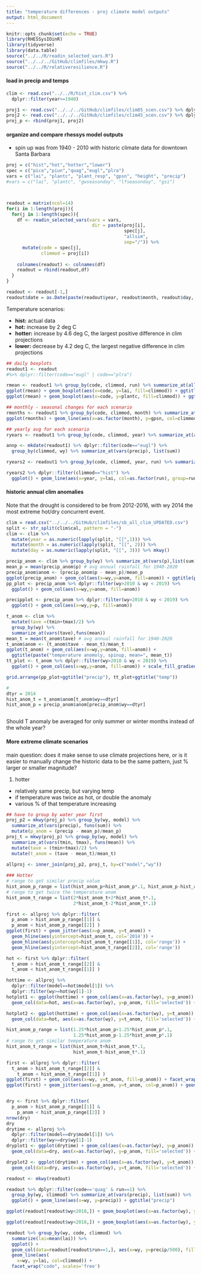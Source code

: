 ```yaml
---
title: "temperature differences - proj climate model outputs"
output: html_document
---
```


```r
knitr::opts_chunk$set(echo = TRUE)
library(RHESSysIOinR)
library(tidyverse)
library(data.table)
source("../../R/readin_selected_vars.R")
source("../../../GitHub/climfiles/mkwy.R")
source("../../R/relativeresilience.R")

```

#### load in precip and temps  
```r
clim <- read.csv("../../R/hist_clim.csv") %>%
  dplyr::filter(year>=1940)

proj1 <- read.csv("../../../GitHub/climfiles/clim85_scen.csv") %>% dplyr::select(precip, model, time, year, month, day, tmin=minT, tmax=maxT)
proj2 <- read.csv("../../../GitHub/climfiles/clim45_scen.csv") %>% dplyr::select(precip, model, time, year, month, day, tmin=minT, tmax=maxT)
proj_p <- rbind(proj1, proj2)

```

#### organize and compare rhessys model outputs 

+ spin up was from 1940 - 2010 with historic climate data for downtown Santa Barbara 

```r

proj = c("hist","hot","hotter","lower")
spec = c("pica","piun","quag","eugl","plra")
vars = c("lai", "plantc", "plant_resp", "gpsn", "height", "precip")
#vars = c("lai", "plantc", "gwseasonday", "lfseasonday", "gsi")



readout = matrix(ncol=14)
for(i in 1:length(proj)){
  for(j in 1:length(spec)){
    df <- readin_selected_vars(vars = vars,
                                dir = paste(proj[i],
                                            spec[j],
                                            "allsim",
                                            sep="/")) %>%
      mutate(code = spec[j], 
             climmod = proj[i])
    
    colnames(readout) <- colnames(df)
    readout = rbind(readout,df)
  }
}

readout <- readout[-1,]
readout$date = as.Date(paste(readout$year, readout$month, readout$day, sep="-"))

```

Temperature scenarios:

- **hist:** actual data 
- **hot:** increase by 2 deg C 
- **hotter:** increase by 4.6 deg C, the largest positive difference in clim projections
- **lower:** decrease by 4.2 deg C, the largest negative difference in clim projections

```r

## daily boxplots 
readout1 <- readout 
#%>% dplyr::filter(code=="eugl" | code=="plra")

rmean <- readout1 %>% group_by(code, climmod, run) %>% summarize_at(all_of(vars), funs(mean))
ggplot(rmean) + geom_boxplot(aes(x=code, y=lai, fill=climmod)) + ggtitle("avg daily LAI")
ggplot(rmean) + geom_boxplot(aes(x=code, y=plantc, fill=climmod)) + ggtitle("avg plant C")

## monthly - seasonal changes for each scenario
rmonths <- readout1 %>% group_by(code, climmod, month) %>% summarize_at(all_of(vars), funs(mean))
ggplot(rmonths) + geom_line(aes(x=as.factor(month), y=gpsn, col=climmod, group=climmod)) + facet_wrap('code')

## yearly avg for each scenario
ryears <- readout1 %>% group_by(code, climmod, year) %>% summarize_at(all_of(vars), funs(mean))

annp <- mkdate(readout1) %>% dplyr::filter(code=="eugl") %>% 
  group_by(climmod, wy) %>% summarize_at(vars(precip), list(sum))

ryears2 <- readout1 %>% group_by(code, climmod, year, run) %>% summarize_at(all_of(vars), funs(mean))

ryears2 %>% dplyr::filter(climmod=="hist") %>% 
  ggplot() + geom_line(aes(x=year, y=lai, col=as.factor(run), group=run), show.legend = F) + facet_wrap('code', scales = "free") + ggtitle("historical climate")

```


#### historic annual clim anomalies

Note that the drought is considered to be from 2012-2016, with wy 2014 the most extreme hot/dry concurrent event. 

```r
clim = read.csv("../../../GitHub/climfiles/sb_all_clim_UPDATED.csv")
split <- str_split(clim$cal, pattern = "-")
clim <- clim %>%
  mutate(year = as.numeric(lapply(split, "[[",1))) %>%
  mutate(month = as.numeric(lapply(split, "[[", 2))) %>%
  mutate(day = as.numeric(lapply(split, "[[", 3))) %>% mkwy()

precip_anom <- clim %>% group_by(wy) %>% summarize_at(vars(p),list(sum)) 
mean_p = mean(precip_anom$p) # avg annual rainfall for 1940-2020
precip_anom$anom <- (precip_anom$p - mean_p)/mean_p
ggplot(precip_anom) + geom_col(aes(x=wy,y=anom, fill=anom)) + ggtitle(paste("Precip anomaly, spin up period, mean=", mean_p))
pp_plot <- precip_anom %>% dplyr::filter(wy>2010 & wy < 2019) %>% 
  ggplot() + geom_col(aes(x=wy,y=anom, fill=anom))

precipplot <- precip_anom %>% dplyr::filter(wy>2010 & wy < 2019) %>% 
  ggplot() + geom_col(aes(x=wy,y=p, fill=anom)) 

t_anom <- clim %>% 
  mutate(tave =(tmin+tmax)/2) %>%
  group_by(wy) %>%
  summarize_at(vars(tave),funs(mean)) 
mean_t = mean(t_anom$tave) # avg annual rainfall for 1940-2020
t_anom$anom <- (t_anom$tave - mean_t)/mean_t
ggplot(t_anom) + geom_col(aes(x=wy,y=anom, fill=anom)) + 
  ggtitle(paste("temperature anomoly, spinup, mean=", mean_t))
tt_plot <- t_anom %>% dplyr::filter(wy>2010 & wy < 2019) %>% 
  ggplot() + geom_col(aes(x=wy,y=anom, fill=anom)) + scale_fill_gradient(high='red', low='yellow')

grid.arrange(pp_plot+ggtitle("precip"), tt_plot+ggtitle("temp"))

# 
dtyr = 2014
hist_anom_t = t_anom$anom[t_anom$wy==dtyr]
hist_anom_p = precip_anom$anom[precip_anom$wy==dtyr]



```

Should T anomaly be averaged for only summer or winter months instead of the whole year? 

#### More extreme climate scenarios 

main question: does it make sense to use climate projections here, or is it easier to manually change the historic data to be the same pattern, just % larger or smaller magnitude?

1. hotter
  + relatively same precip, but varying temp
  + if temperature was twice as hot, or double the anomaly
  + various % of that temperature increasing
  
```r
## have to group by water year first 
proj_p2 = mkwy(proj_p) %>% group_by(wy, model) %>% 
  summarize_at(vars(precip), funs(sum)) %>%
  mutate(p_anom = (precip - mean_p)/mean_p)
proj_t = mkwy(proj_p) %>% group_by(wy, model) %>% 
  summarize_at(vars(tmin, tmax), funs(mean)) %>%
  mutate(tave = (tmin+tmax)/2) %>%
  mutate(t_anom = (tave - mean_t)/mean_t)

allproj <- inner_join(proj_p2, proj_t, by=c("model","wy")) 
 
### Hotter 
# range to get similar precip value
hist_anom_p_range = list(hist_anom_p+hist_anom_p*.1, hist_anom_p-hist_anom_p*.1)
# range to get twice the temperature anom
hist_anom_t_range = list(2*hist_anom_t+2*hist_anom_t*.1,
                         2*hist_anom_t-2*hist_anom_t*.1)

first <- allproj %>% dplyr::filter(
  p_anom > hist_anom_p_range[[1]] & 
  p_anom < hist_anom_p_range[[2]] )
ggplot(first) + geom_jitter(aes(x=p_anom, y=t_anom)) + 
  geom_hline(aes(yintercept=hist_anom_t, col='2014')) + 
  geom_hline(aes(yintercept=hist_anom_t_range[[1]], col='range')) +
  geom_hline(aes(yintercept=hist_anom_t_range[[2]], col='range'))

hot <- first %>% dplyr::filter(
  t_anom > hist_anom_t_range[[2]] & 
  t_anom < hist_anom_t_range[[1]] )

hottime <- allproj %>% 
  dplyr::filter(model==hot$model[1]) %>%
  dplyr::filter(wy>=hot$wy[1]-1)
hotplot1 <- ggplot(hottime) + geom_col(aes(x=as.factor(wy), y=p_anom)) + 
  geom_col(data=hot, aes(x=as.factor(wy), y=p_anom, fill='selected')) + geom_hline(aes(yintercept = hist_anom_p)) + ggtitle(paste(hot$model[1],"precip anom"))

hotplot2 <- ggplot(hottime) + geom_col(aes(x=as.factor(wy), y=t_anom)) + 
  geom_col(data=hot, aes(x=as.factor(wy), y=t_anom, fill='selected')) + geom_hline(aes(yintercept = hist_anom_t)) + ggtitle(paste(hot$model[1],"temp anom"))


```

```r

hist_anom_p_range = list(1.25*hist_anom_p+1.25*hist_anom_p*.1, 
                         1.25*hist_anom_p-1.25*hist_anom_p*.1)
# range to get similar temperature anom
hist_anom_t_range = list(hist_anom_t+hist_anom_t*.1,
                         hist_anom_t-hist_anom_t*.1)

first <- allproj %>% dplyr::filter(
  t_anom > hist_anom_t_range[[2]] & 
    t_anom < hist_anom_t_range[[1]] )
ggplot(first) + geom_col(aes(x=wy, y=t_anom, fill=p_anom)) + facet_wrap('model')
ggplot(first) + geom_jitter(aes(x=p_anom, y=t_anom, col=p_anom)) + geom_vline(aes(xintercept=hist_anom_p))


dry <- first %>% dplyr::filter(
  p_anom > hist_anom_p_range[[1]] & 
    p_anom < hist_anom_p_range[[2]] )
nrow(dry)
dry
drytime <- allproj %>% 
  dplyr::filter(model==dry$model[1]) %>%
  dplyr::filter(wy>=dry$wy[1]-1)
dryplot1 <- ggplot(drytime) + geom_col(aes(x=as.factor(wy), y=p_anom)) + 
  geom_col(data=dry, aes(x=as.factor(wy), y=p_anom, fill='selected')) + geom_hline(aes(yintercept = hist_anom_p)) + ggtitle(paste(dry$model[1],"precip anom"))

dryplot2 <- ggplot(drytime) + geom_col(aes(x=as.factor(wy), y=t_anom)) + 
  geom_col(data=dry, aes(x=as.factor(wy), y=t_anom, fill='selected')) + geom_hline(aes(yintercept = hist_anom_t)) + ggtitle(paste(dry$model[1],"temp anom"))

```

```r
readout <- mkwy(readout)

readout %>% dplyr::filter(code=='quag' & run==1) %>% 
  group_by(wy, climmod) %>% summarize_at(vars(precip), list(sum)) %>%
  ggplot() + geom_line(aes(x=wy, y=precip)) + ggtitle("precip")

ggplot(readout[readout$wy<2018,]) + geom_boxplot(aes(x=as.factor(wy), y=lai, fill=climmod)) + facet_wrap('code', scales='free')

ggplot(readout[readout$wy<2018,]) + geom_boxplot(aes(x=as.factor(wy), y=gpsn, fill=climmod)) + facet_wrap('code', scales='free')

readout %>% group_by(wy, code, climmod) %>% 
  summarize(lai=mean(lai)) %>%
  ggplot() + 
  geom_col(data=readout[readout$run==1,], aes(x=wy, y=precip/500), fill='grey') + 
  geom_line(aes(
    x=wy, y=lai, col=climmod)) + 
  facet_wrap("code", scales='free') 
  
```

